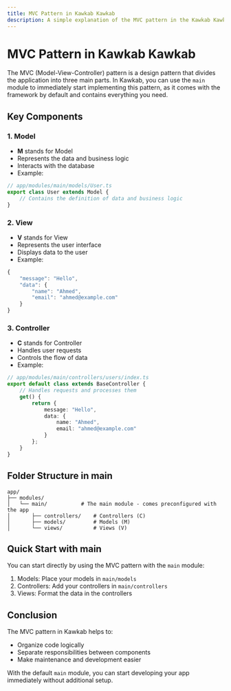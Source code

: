 ```yaml
---
title: MVC Pattern in Kawkab Kawkab
description: A simple explanation of the MVC pattern in the Kawkab Kawkab framework
---
```


# MVC Pattern in Kawkab Kawkab

The MVC (Model-View-Controller) pattern is a design pattern that divides the application into three main parts. In Kawkab, you can use the `main` module to immediately start implementing this pattern, as it comes with the framework by default and contains everything you need.

## Key Components

### 1. Model
- **M** stands for Model
- Represents the data and business logic
- Interacts with the database
- Example:
```typescript
// app/modules/main/models/User.ts
export class User extends Model {
    // Contains the definition of data and business logic
}
```

### 2. View
- **V** stands for View
- Represents the user interface
- Displays data to the user
- Example:
```typescript
{
    "message": "Hello",
    "data": {
        "name": "Ahmed",
        "email": "ahmed@example.com"
    }
}
```

### 3. Controller
- **C** stands for Controller
- Handles user requests
- Controls the flow of data
- Example:
```typescript
// app/modules/main/controllers/users/index.ts
export default class extends BaseController {
    // Handles requests and processes them
    get() {
        return {
            message: "Hello",
            data: {
                name: "Ahmed",
                email: "ahmed@example.com"
            }
        };
    }
}
```

## Folder Structure in main
```
app/
├── modules/
│   └── main/           # The main module - comes preconfigured with the app
│       ├── controllers/    # Controllers (C)
│       ├── models/         # Models (M)
│       └── views/          # Views (V)
```

## Quick Start with main

You can start directly by using the MVC pattern with the `main` module:
1. Models: Place your models in `main/models`
2. Controllers: Add your controllers in `main/controllers`
3. Views: Format the data in the controllers

## Conclusion

The MVC pattern in Kawkab helps to:
- Organize code logically
- Separate responsibilities between components
- Make maintenance and development easier

With the default `main` module, you can start developing your app immediately without additional setup.